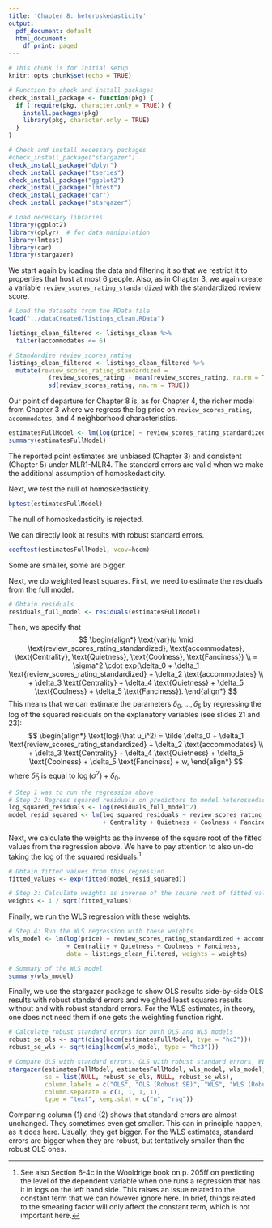 ```yaml
---
title: 'Chapter 8: heteroskedasticity'
output:
  pdf_document: default
  html_document:
    df_print: paged
---
```


```r
# This chunk is for initial setup
knitr::opts_chunk$set(echo = TRUE)

# Function to check and install packages
check_install_package <- function(pkg) {
  if (!require(pkg, character.only = TRUE)) {
    install.packages(pkg)
    library(pkg, character.only = TRUE)
  }
}

# Check and install necessary packages
#check_install_package("stargazer")
check_install_package("dplyr")
check_install_package("tseries")
check_install_package("ggplot2")
check_install_package("lmtest")
check_install_package("car")
check_install_package("stargazer")

# Load necessary libraries
library(ggplot2)
library(dplyr)  # for data manipulation
library(lmtest)
library(car)
library(stargazer)
```

We start again by loading the data and filtering it so that we restrict it to properties that host at most 6 people. Also, as in Chapter 3, we again create a variable `review_scores_rating_standardized` with the standardized review score.

```r
# Load the datasets from the RData file
load("../dataCreated/listings_clean.RData")

listings_clean_filtered <- listings_clean %>%
  filter(accommodates <= 6) 

# Standardize review_scores_rating
listings_clean_filtered <- listings_clean_filtered %>%
  mutate(review_scores_rating_standardized = 
           (review_scores_rating - mean(review_scores_rating, na.rm = TRUE)) / 
           sd(review_scores_rating, na.rm = TRUE))
```

Our point of departure for Chapter 8 is, as for Chapter 4, the richer model from Chapter 3 where we regress the log price on `review_scores_rating`, `accommodates`, and 4 neighborhood characteristics.

```r
estimatesFullModel <- lm(log(price) ~ review_scores_rating_standardized + accommodates + Centrality + Quietness + Coolness + Fanciness, data = listings_clean_filtered)
summary(estimatesFullModel)
```

The reported point estimates are unbiased (Chapter 3) and consistent (Chapter 5) under MLR1-MLR4. The standard errors are valid when we make the additional assumption of homoskedasticity.

Next, we test the null of homoskedasticity.

```r
bptest(estimatesFullModel)
```

The null of homoskedasticity is rejected.

We can directly look at results with robust standard errors.

```r
coeftest(estimatesFullModel, vcov=hccm)
```

Some are smaller, some are bigger.

Next, we do weighted least squares. First, we need to estimate the residuals from the full model.

```r
# Obtain residuals
residuals_full_model <- residuals(estimatesFullModel)
```

Then, we specify that $$
\begin{align*}
\text{var}(u \mid \text{review_scores_rating_standardized}, \text{accommodates}, \text{Centrality}, \text{Quietness}, \text{Coolness}, \text{Fanciness}) \\
= \sigma^2 \cdot exp(\delta_0 + \delta_1 \text{review_scores_rating_standardized} + \delta_2 \text{accommodates} \\ + \delta_3 \text{Centrality} + \delta_4 \text{Quietness} + \delta_5 \text{Coolness} + \delta_5 \text{Fanciness}).
\end{align*}
$$
This means that we can estimate the parameters $\delta_0, \ldots, \delta_5$ by regressing the log of the squared residuals on the explanatory variables (see slides 21 and 23):
$$
\begin{align*}
\text{log}(\hat u_i^2) = \tilde \delta_0 + \delta_1 \text{review_scores_rating_standardized} + \delta_2 \text{accommodates} \\ + \delta_3 \text{Centrality} + \delta_4 \text{Quietness} + \delta_5 \text{Coolness} + \delta_5 \text{Fanciness} + w,
\end{align*}
$$
where $\tilde \delta_0$ is equal to $\log(\sigma^2) + \delta_0$.

```r
# Step 1 was to run the regression above
# Step 2: Regress squared residuals on predictors to model heteroskedasticity
log_squared_residuals <- log(residuals_full_model^2)
model_resid_squared <- lm(log_squared_residuals ~ review_scores_rating_standardized + accommodates 
                          + Centrality + Quietness + Coolness + Fanciness, data = listings_clean_filtered)
```

Next, we calculate the weights as the inverse of the square root of the fitted values from the regression above. We have to pay attention to also un-do taking the log of the squared residuals.^[See also Section 6-4c in the Wooldrige book on p. 205ff on predicting the level of the dependent variable when one runs a regression that has it in logs on the left hand side. This raises an issue related to the constant term that we can however ignore here. In brief, things related to the smearing factor will only affect the constant term, which is not important here.]

```r
# Obtain fitted values from this regression
fitted_values <- exp(fitted(model_resid_squared))

# Step 3: Calculate weights as inverse of the square root of fitted values
weights <- 1 / sqrt(fitted_values)
```

Finally, we run the WLS regression with these weights.

```r
# Step 4: Run the WLS regression with these weights
wls_model <- lm(log(price) ~ review_scores_rating_standardized + accommodates 
                + Centrality + Quietness + Coolness + Fanciness, 
                data = listings_clean_filtered, weights = weights)

# Summary of the WLS model
summary(wls_model)
```

Finally, we use the stargazer package to show OLS results side-by-side OLS results with robust standard errors and weighted least squares results without and with robust standard errors. For the WLS estimates, in theory, one does not need them if one gets the weighting function right.

```r
# Calculate robust standard errors for both OLS and WLS models
robust_se_ols <- sqrt(diag(hccm(estimatesFullModel, type = "hc3")))
robust_se_wls <- sqrt(diag(hccm(wls_model, type = "hc3")))

# Compare OLS with standard errors, OLS with robust standard errors, WLS, and WLS with robust SE
stargazer(estimatesFullModel, estimatesFullModel, wls_model, wls_model,
          se = list(NULL, robust_se_ols, NULL, robust_se_wls),
          column.labels = c("OLS", "OLS (Robust SE)", "WLS", "WLS (Robust SE)"),
          column.separate = c(1, 1, 1, 1),
          type = "text", keep.stat = c("n", "rsq"))
```

Comparing column (1) and (2) shows that standard errors are almost unchanged. They sometimes even get smaller. This can in principle happen, as it does here. Usually, they get bigger. For the WLS estimates, standard errors are bigger when they are robust, but tentatively smaller than the robust OLS ones.
